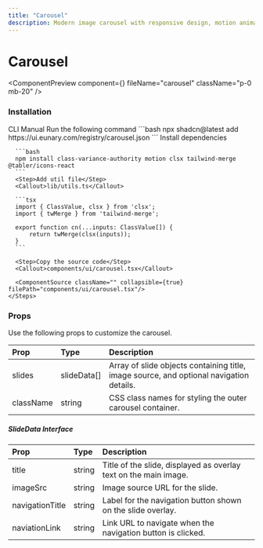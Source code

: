 ```yaml
---
title: "Carousel"
description: Modern image carousel with responsive design, motion animations, side previews, and interactive navigation. 
---
```


# Carousel

<ComponentPreview component={<CarouselDemo />} fileName="carousel" className="p-0 mb-20" />

### Installation

<Tabs defaultValue="manual">
  <TabsList>
    <TabsTrigger value="cli">CLI</TabsTrigger>
    <TabsTrigger value="manual">Manual</TabsTrigger>
  </TabsList>

  <TabsContent value="cli">
    <Steps>
      <Step>Run the following command</Step>
      ```bash
      npx shadcn@latest add https://ui.eunary.com/registry/carousel.json
      ```
    </Steps>
  </TabsContent>

  <TabsContent value="manual">
    <Steps>
      <Step>Install dependencies</Step>

      ```bash
      npm install class-variance-authority motion clsx tailwind-merge @tabler/icons-react
      ```
      <Step>Add util file</Step>
      <Callout>lib/utils.ts</Callout>

      ```tsx
      import { ClassValue, clsx } from 'clsx';
      import { twMerge } from 'tailwind-merge';

      export function cn(...inputs: ClassValue[]) {
          return twMerge(clsx(inputs));
      }
      ```

      <Step>Copy the source code</Step>
      <Callout>components/ui/carousel.tsx</Callout>
     
      <ComponentSource className="" collapsible={true} filePath="components/ui/carousel.tsx"/>
    </Steps>
  </TabsContent>
</Tabs>

### Props

Use the following props to customize the carousel.

| Prop                | Type                     | Description                                        |
| :------------------ | :----------------------- | :------------------------------------------------- |
| <Callout>slides</Callout>          | <Callout>slideData[]</Callout>          | Array of slide objects containing title, image source, and optional navigation details. |
| <Callout>className</Callout>          | <Callout>string</Callout>          | CSS class names for styling the outer carousel container. |


##### SlideData Interface

| Prop                | Type                     | Description                                        |
| :------------------ | :----------------------- | :------------------------------------------------- |
| <Callout>title</Callout>          | <Callout>string</Callout>          | Title of the slide, displayed as overlay text on the main image. |
| <Callout>imageSrc</Callout>          | <Callout>string</Callout>          | Image source URL for the slide. |
| <Callout>navigationTitle</Callout>          | <Callout>string</Callout>          | Label for the navigation button shown on the slide overlay. |
| <Callout>naviationLink</Callout>          | <Callout>string</Callout>          | Link URL to navigate when the navigation button is clicked. |

<ExploreComponents currentComponent="carousel" />